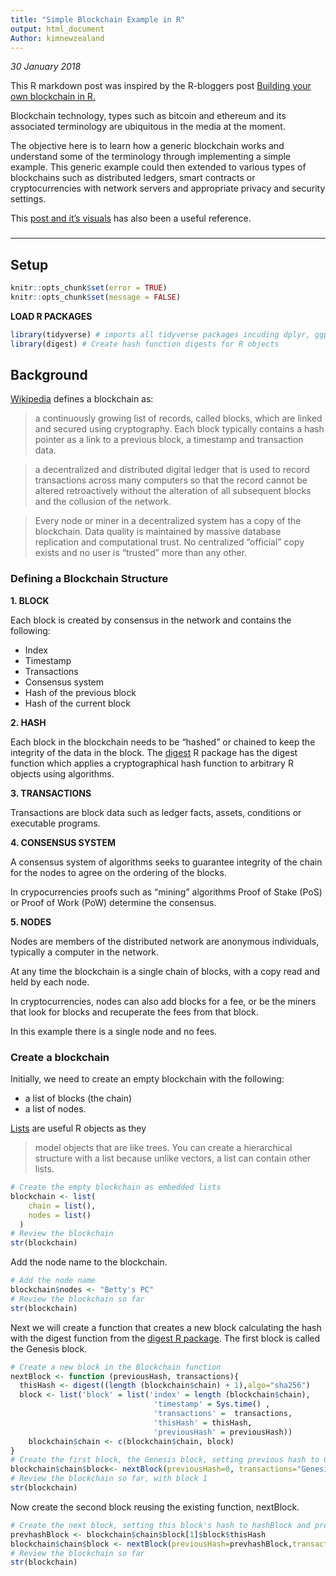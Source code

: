 ```yaml
---
title: "Simple Blockchain Example in R"
output: html_document
Author: kimnewzealand
---
```


*30 January 2018*

This R markdown post was inspired by the R-bloggers post [Building your own blockchain in R.](https://www.r-bloggers.com/building-your-own-blockchain-in-r/)

Blockchain technology, types such as bitcoin and ethereum and its associated terminology are ubiquitous in the media at the moment.

The objective here is to learn how a generic blockchain works and understand some of the terminology through implementing a simple example. This generic example could then extended to various types of blockchains such as  distributed ledgers,  smart contracts or cryptocurrencies with network servers and appropriate privacy and security settings.

This [post and it's visuals](https://medium.com/@lhartikk/a-blockchain-in-200-lines-of-code-963cc1cc0e54) has also been a useful reference.


### 

 

* * *

## Setup

```r
knitr::opts_chunk$set(error = TRUE)
knitr::opts_chunk$set(message = FALSE)
```

**LOAD R PACKAGES**

```r
library(tidyverse) # imports all tidyverse packages incuding dplyr, ggplot2
library(digest) # Create hash function digests for R objects
```

## Background


[Wikipedia](https://en.wikipedia.org/wiki/Blockchain) defines a blockchain as:

> a continuously growing list of records, called blocks, which are linked and secured using cryptography. Each block typically contains a hash pointer as a link to a previous block, a timestamp and transaction data.

> a decentralized and distributed digital ledger that is used to record transactions across many computers so that the record cannot be altered retroactively without the alteration of all subsequent blocks and the collusion of the network.

> Every node or miner in a decentralized system has a copy of the blockchain. Data quality is maintained by massive database replication and computational trust. No centralized "official" copy exists and no user is "trusted" more than any other. 

### Defining a Blockchain Structure

**1. BLOCK**

Each block is created by consensus in the network and contains the following:

- Index  
- Timestamp  
- Transactions  
- Consensus system 
- Hash of the previous block
- Hash of the current block

**2. HASH**

Each block in the blockchain needs to be "hashed" or chained to keep the integrity of the data in the block. The [digest](https://cran.r-project.org/web/packages/digest/index.html) R package has the digest function which applies a cryptographical hash function to arbitrary R objects using algorithms.

**3. TRANSACTIONS**

Transactions are block data such as ledger facts, assets, conditions or executable programs.

**4. CONSENSUS SYSTEM**

A consensus system of algorithms seeks to guarantee integrity of the chain for the nodes to agree on the ordering of the blocks. 

In crypocurrencies proofs such as "mining" algorithms Proof of Stake (PoS) or Proof of Work (PoW) determine the consensus.

**5. NODES**

Nodes are members of the distributed network are anonymous individuals, typically a computer in the network. 

At any time the blockchain is a single chain of blocks, with a copy read and held by each node.

In cryptocurrencies, nodes can also add blocks for a fee, or be the miners that look for blocks and recuperate the fees from that block.

In this example there is a single node and no fees.

### Create a blockchain

Initially, we need to create an empty blockchain with the following: 

- a list of blocks (the chain) 
- a list of nodes.

[Lists](http://r4ds.had.co.nz/lists.html) are useful R objects as they 

> model objects that are like trees. You can create a hierarchical structure with a list because unlike vectors, a list can contain other lists.

```r
# Create the empty blockchain as embedded lists
blockchain <- list(
    chain = list(),
    nodes = list()
  )
# Review the blockchain 
str(blockchain)
```

Add the node name to the blockchain.

```r
# Add the node name
blockchain$nodes <- "Betty's PC"
# Review the blockchain so far
str(blockchain)
```


Next we will create a function that creates a new block calculating the hash with the digest function from the [digest R package](https://CRAN.R-project.org/package=digest). The first block is called the Genesis block.

```r
# Create a new block in the Blockchain function
nextBlock <- function (previousHash, transactions){
  thisHash <- digest((length (blockchain$chain) + 1),algo="sha256")
  block <- list('block' = list('index' = length (blockchain$chain), 
                                'timestamp' = Sys.time() , 
                                'transactions' =  transactions,
                                'thisHash' = thisHash, 
                                'previousHash' = previousHash))
    blockchain$chain <- c(blockchain$chain, block)
}
# Create the first block, the Genesis block, setting previous hash to 0  and thisHash to the calculated hashBlock
blockchain$chain$block<- nextBlock(previousHash=0, transactions="Genesis block") 
# Review the blockchain so far, with block 1
str(blockchain)
```

Now create the second block reusing the existing function, nextBlock.

```r
# Create the next block, setting this block's hash to hashBlock and prevhashBlock to the Genesis block's hash
prevhashBlock <- blockchain$chain$block[1]$block$thisHash
blockchain$chain$block <- nextBlock(previousHash=prevhashBlock,transactions="FACT ABC") 
# Review the blockchain so far
str(blockchain)
```


  
